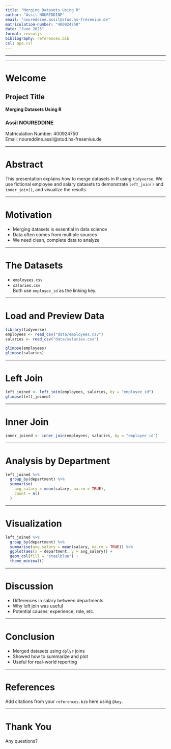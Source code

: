 ```yaml
---
title: "Merging Datasets Using R"
author: "Assil NOUREDDINE"
email: "noureddine.assil@stud.hs-fresenius.de"
matriculation-number: "400924750"
date: "June 2025"
format: revealjs
bibliography: references.bib
csl: apa.csl
---
```


------------------------------------------------------------------------

------------------------------------------------------------------------

# Welcome

## Project Title

**Merging Datasets Using R**

### Assil NOUREDDINE

Matriculation Number: 400924750\
Email: noureddine.assil\@stud.hs-fresenius.de

------------------------------------------------------------------------

# Abstract

This presentation explains how to merge datasets in R using `tidyverse`. We use fictional employee and salary datasets to demonstrate `left_join()` and `inner_join()`, and visualize the results.

------------------------------------------------------------------------

# Motivation

-   Merging datasets is essential in data science
-   Data often comes from multiple sources
-   We need clean, complete data to analyze

------------------------------------------------------------------------

# The Datasets

-   `employees.csv`\
-   `salaries.csv`\
    Both use `employee_id` as the linking key.

------------------------------------------------------------------------

# Load and Preview Data

```r
library(tidyverse)
employees <- read_csv("data/employees.csv")
salaries <- read_csv("data/salaries.csv")

glimpse(employees)
glimpse(salaries)
```

------------------------------------------------------------------------

# Left Join

```r
left_joined <- left_join(employees, salaries, by = "employee_id")
glimpse(left_joined)
```

------------------------------------------------------------------------

# Inner Join

```r
inner_joined <- inner_join(employees, salaries, by = "employee_id")
```

------------------------------------------------------------------------

# Analysis by Department

```r
left_joined %>%
  group_by(department) %>%
  summarise(
    avg_salary = mean(salary, na.rm = TRUE),
    count = n()
  )
```

------------------------------------------------------------------------

# Visualization

```r
left_joined %>%
  group_by(department) %>%
  summarise(avg_salary = mean(salary, na.rm = TRUE)) %>%
  ggplot(aes(x = department, y = avg_salary)) +
  geom_col(fill = "steelblue") +
  theme_minimal()
```

------------------------------------------------------------------------

# Discussion

-   Differences in salary between departments
-   Why left join was useful
-   Potential causes: experience, role, etc.

------------------------------------------------------------------------

# Conclusion

-   Merged datasets using `dplyr` joins
-   Showed how to summarize and plot
-   Useful for real-world reporting

------------------------------------------------------------------------

# References

Add citations from your `references.bib` here using `@key`.

------------------------------------------------------------------------

# Thank You

Any questions?
